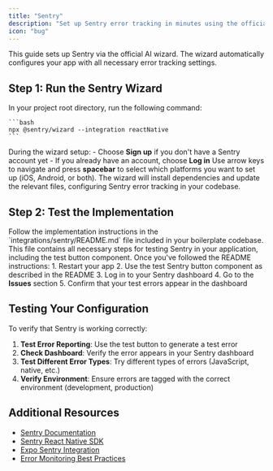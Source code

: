 ```yaml
---
title: "Sentry"
description: "Set up Sentry error tracking in minutes using the official AI wizard for React Native"
icon: "bug"
---
```


<Note>
  This guide sets up Sentry via the official AI wizard. The wizard automatically configures your app with all necessary error tracking settings.
</Note>

## Step 1: Run the Sentry Wizard

<Steps>
  <Step title="Launch the wizard">
    In your project root directory, run the following command:

    ```bash
    npx @sentry/wizard --integration reactNative
    ```
  </Step>

  <Step title="Set up your account">
    During the wizard setup:
    - Choose <b>Sign up</b> if you don't have a Sentry account yet
    - If you already have an account, choose <b>Log in</b>
  </Step>

  <Step title="Select your platforms">
    Use arrow keys to navigate and press <b>spacebar</b> to select which platforms you want to set up (iOS, Android, or both).
  </Step>
</Steps>

<Check>
  The wizard will install dependencies and update the relevant files, configuring Sentry error tracking in your codebase.
</Check>

## Step 2: Test the Implementation

<Steps>
  <Step title="Implementation">
    Follow the implementation instructions in the `integrations/sentry/README.md` file included in your boilerplate codebase. This file contains all necessary steps for testing Sentry in your application, including the test button component.
  </Step>

  <Step title="Test the integration">
    Once you've followed the README instructions:
    1. Restart your app
    2. Use the test Sentry button component as described in the README
    3. Log in to your Sentry dashboard
    4. Go to the <b>Issues</b> section
    5. Confirm that your test errors appear in the dashboard
  </Step>
</Steps>

## Testing Your Configuration

To verify that Sentry is working correctly:

1. **Test Error Reporting**: Use the test button to generate a test error
2. **Check Dashboard**: Verify the error appears in your Sentry dashboard
3. **Test Different Error Types**: Try different types of errors (JavaScript, native, etc.)
4. **Verify Environment**: Ensure errors are tagged with the correct environment (development, production)

## Additional Resources

- [Sentry Documentation](https://docs.sentry.io/platforms/react-native/)
- [Sentry React Native SDK](https://github.com/getsentry/sentry-react-native)
- [Expo Sentry Integration](https://docs.expo.dev/guides/using-sentry/)
- [Error Monitoring Best Practices](https://docs.sentry.io/product/error-monitoring/)

